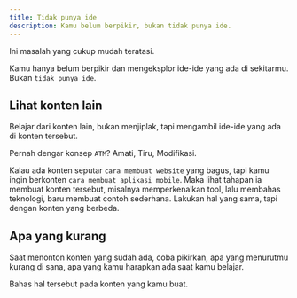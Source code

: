 ```yaml
---
title: Tidak punya ide
description: Kamu belum berpikir, bukan tidak punya ide.
---
```


Ini masalah yang cukup mudah teratasi.

Kamu hanya belum berpikir dan mengeksplor ide-ide yang ada di sekitarmu. Bukan `tidak punya ide`.

## Lihat konten lain
Belajar dari konten lain, bukan menjiplak, tapi mengambil ide-ide yang ada di konten tersebut.

Pernah dengar konsep `ATM`? Amati, Tiru, Modifikasi.

Kalau ada konten seputar `cara membuat website` yang bagus, tapi kamu ingin berkonten `cara membuat aplikasi mobile`. Maka lihat tahapan ia membuat konten tersebut, misalnya memperkenalkan tool, lalu membahas teknologi, baru membuat contoh sederhana. Lakukan hal yang sama, tapi dengan konten yang berbeda.

## Apa yang kurang
Saat menonton konten yang sudah ada, coba pikirkan, apa yang menurutmu kurang di sana, apa yang kamu harapkan ada saat kamu belajar. 

Bahas hal tersebut pada konten yang kamu buat.